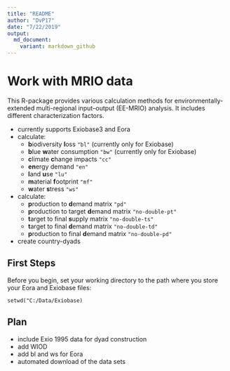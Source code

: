 ```yaml
---
title: "README"
author: "DvP17"
date: "7/22/2019"
output:
  md_document:
    variant: markdown_github
---
```



# Work with MRIO data

This R-package provides various calculation methods for environmentally-extended multi-regional input–output (EE-MRIO) analysis. It includes different characterization factors.

* currently supports Exiobase3 and Eora
* calculate:
  + **b**iodiversity **l**oss ``"bl"`` (currently only for Exiobase)
  + **b**lue **w**ater consumption ``"bw"`` (currently only for Exiobase)
  + **c**limate **c**hange impacts ``"cc"``
  + **en**ergy demand ``"en"``
  + **l**and **u**se ``"lu"``
  + **m**aterial **f**ootprint ``"mf"``
  + **w**ater **s**tress ``"ws"``
* calculate:
  + **p**roduction to **d**emand matrix ``"pd"``
  + **p**roduction to target **d**emand matrix ``"no-double-pt"``
  + **t**arget to final **s**upply matrix ``"no-double-ts"``
  + **t**arget to final **d**emand matrix ``"no-double-td"``
  + **p**roduction to final **d**emand matrix ``"no-double-pd"``
* create country-dyads



## First Steps

Before you begin, set your working directory to the path where you store your Eora and Exiobase files:

``setwd("C:/Data/Exiobase)``


## Plan

- include Exio 1995 data for dyad construction
- add WIOD
- add bl and ws for Eora
- automated download of the data sets

